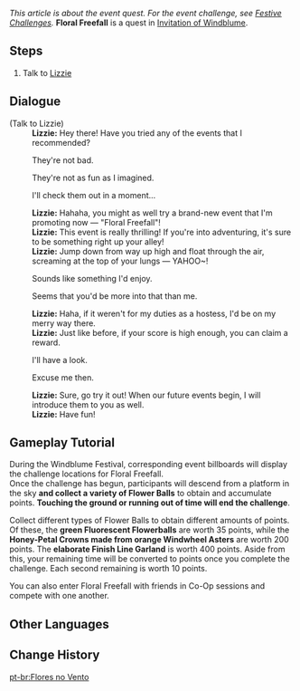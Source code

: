 ''This article is about the event quest. For the event challenge, see [[Invitation of Windblume/Festive Challenges#Floral Freefall|Festive Challenges]].''
{{Quest Infobox
|id            = 70654
|image         = 
|type          = World
|event_name    = Invitation of Windblume
|summary       = 
|requirement   = Complete [[Ode to Flower and Cloud]]
|startLocation = [[Mondstadt]]
|prev          = 
|next          = 
|exp           = 
|mora          = 20,000
|primogems     = 
|other         = {{Card|Hero's Wit|2}}
|characters    = Lizzie; Traveler
|region        = Mondstadt
|area          = Starfell Valley
}}
'''Floral Freefall''' is a quest in [[Invitation of Windblume]].

==Steps==
#Talk to [[Lizzie]]

==Dialogue==
{{Quest Description|During the Windblume Festival, the area around Mondstadt will play host to all sorts of interesting activities. The Knights of Favonius' Lizzie would like to introduce you to one of the highlights of this event &mdash; "Floral Freefall."}}
{{Dialogue start}}
;(Talk to Lizzie)
:'''Lizzie:''' Hey there! Have you tried any of the events that I recommended?
:{{DIcon}} They're not bad.
:{{DIcon}} They're not as fun as I imagined.
:{{DIcon}} I'll check them out in a moment...
:'''Lizzie:''' Hahaha, you might as well try a brand-new event that I'm promoting now &mdash; "Floral Freefall"!
:'''Lizzie:''' This event is really thrilling! If you're into adventuring, it's sure to be something right up your alley!
:'''Lizzie:''' Jump down from way up high and float through the air, screaming at the top of your lungs &mdash; YAHOO~!
:{{DIcon}} Sounds like something I'd enjoy.
:{{DIcon}} Seems that you'd be more into that than me.
:'''Lizzie:''' Haha, if it weren't for my duties as a hostess, I'd be on my merry way there.
:'''Lizzie:''' Just like before, if your score is high enough, you can claim a reward.
:{{DIcon}} I'll have a look.
:{{DIcon}} Excuse me then.
:'''Lizzie:''' Sure, go try it out! When our future events begin, I will introduce them to you as well.
:'''Lizzie:''' Have fun!
{{Dialogue end}}

==Gameplay Tutorial==
During the Windblume Festival, corresponding event billboards will display the challenge locations for Floral Freefall.<br />Once the challenge has begun, participants will descend from a platform in the sky '''and collect a variety of Flower Balls''' to obtain and accumulate points. '''Touching the ground or running out of time will end the challenge'''.

Collect different types of Flower Balls to obtain different amounts of points. Of these, the '''green Fluorescent Flowerballs''' are worth 35 points, while the '''Honey-Petal Crowns made from orange Windwheel Asters''' are worth 200 points. The '''elaborate Finish Line Garland''' is worth 400 points. Aside from this, your remaining time will be converted to points once you complete the challenge. Each second remaining is worth 10 points.

You can also enter Floral Freefall with friends in Co-Op sessions and compete with one another.

==Other Languages==
{{Other Languages
|en      = Floral Freefall
|zhs     = 风中万花
|zhs_rm  = Fēng Zhōng Wàn Huā
|zht     = 風中萬花
|zht_rm  = Fēng Zhōng Wàn Huā
|zh_tl   = 
|ja      = 風の中の花々
|ja_rm   = Kaze no Naka no Hanabana
|ja_tl   = Flowers in the Wind
|ko      = 바람 속의 꽃
|ko_rm   = 
|ko_tl   = 
|es      = Flores en el viento
|es_tl   = Flowers in the Wind
|fr      = Chute florale
|fr_tl   = Floral Fall
|ru      = Тысячи цветов на ветру
|ru_tl   = 
|th      = ดอกไม้ในเวหา
|th_rm   = 
|th_tl   = 
|vi      = Muôn Hoa Trong Gió
|vi_tl   = 
|de      = Blumen im Wind
|de_tl   = Flowers in the Wind
|id      = Mengudara Bersama Bunga
|id_tl   = Flying With Flowers
|pt      = Flores no Vento
|pt_tl   = 
}}

==Change History==
{{Change History|1.4}}

[[pt-br:Flores no Vento]]